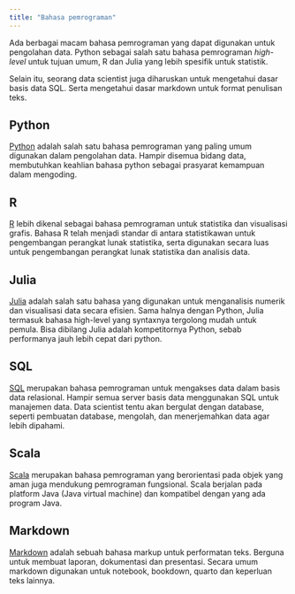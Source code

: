 ```yaml
---
title: "Bahasa pemrograman"
---
```


Ada berbagai macam bahasa pemrograman yang dapat digunakan untuk pengolahan data.
Python sebagai salah satu bahasa pemrograman *high-level* untuk tujuan umum,
R dan Julia yang lebih spesifik untuk statistik.

Selain itu, seorang data scientist juga diharuskan untuk mengetahui dasar basis data SQL. Serta mengetahui dasar markdown untuk format penulisan teks.

## Python

[Python](python.qmd) adalah salah satu bahasa pemrograman yang paling umum digunakan dalam pengolahan data.
Hampir disemua bidang data, membutuhkan keahlian bahasa python sebagai prasyarat kemampuan dalam mengoding.

## R

[R](r.qmd) lebih dikenal sebagai bahasa pemrograman untuk statistika dan visualisasi grafis.
Bahasa R telah menjadi standar di antara statistikawan untuk pengembangan perangkat lunak statistika, serta digunakan secara luas untuk pengembangan perangkat lunak statistika dan analisis data.

## Julia

[Julia](julia.qmd) adalah salah satu bahasa yang digunakan untuk menganalisis numerik dan visualisasi data secara efisien.
Sama halnya dengan Python, Julia termasuk bahasa high-level yang syntaxnya tergolong mudah untuk pemula.
Bisa dibilang Julia adalah kompetitornya Python, sebab performanya jauh lebih cepat dari python.

## SQL

[SQL](sql.qmd) merupakan bahasa pemrograman untuk mengakses data dalam basis data relasional. Hampir semua server basis data menggunakan SQL untuk manajemen data.
Data scientist tentu akan bergulat dengan database, seperti pembuatan database, mengolah, dan menerjemahkan data agar lebih dipahami.

## Scala

[Scala](scala.qmd) merupakan bahasa pemrograman yang berorientasi pada objek yang aman juga mendukung pemrograman fungsional. Scala berjalan pada platform Java (Java virtual machine) dan kompatibel dengan yang ada program Java.

## Markdown

[Markdown](markdown.qmd) adalah sebuah bahasa markup untuk performatan teks. Berguna untuk membuat laporan, dokumentasi dan presentasi. Secara umum markdown digunakan untuk notebook, bookdown, quarto dan keperluan teks lainnya.
